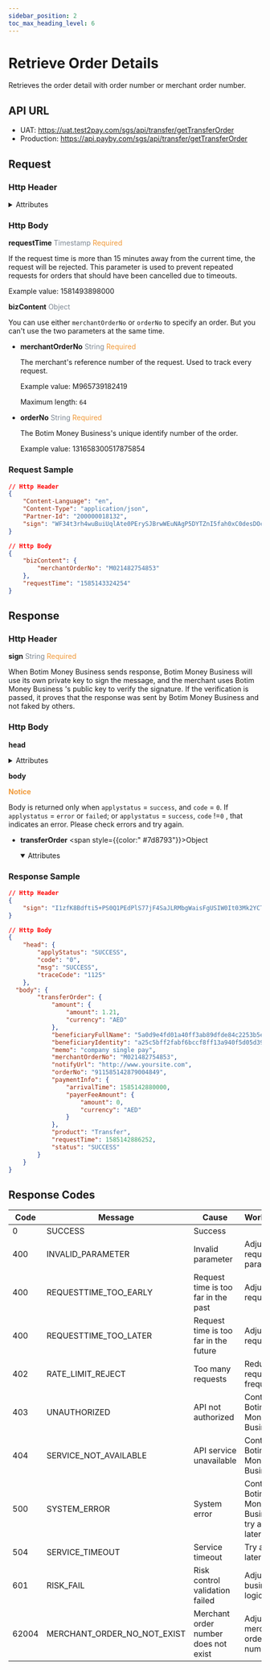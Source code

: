 ```yaml
---
sidebar_position: 2
toc_max_heading_level: 6
---
```


# Retrieve Order Details

Retrieves the order detail with order number or merchant order number.

## API URL

- UAT: https://uat.test2pay.com/sgs/api/transfer/getTransferOrder
- Production: https://api.payby.com/sgs/api/transfer/getTransferOrder

## Request

### Http Header

<details>
  <summary>Attributes</summary>
  <RequestHeader/>
</details>

### Http Body

**requestTime**   <font color = ' #7d8793'>Timestamp</font>   <font color = '#f19938'>Required</font>

If the request time is more than 15 minutes away from the current time, the request will be rejected. This parameter is used to prevent repeated requests for orders that should have been cancelled due to timeouts.

Example value: 1581493898000


**bizContent**   <font color = ' #7d8793'>Object</font>  

You can use either `merchantOrderNo`  or `orderNo` to specify an order. But you can't use the two parameters at the same time.

- **merchantOrderNo**   <font color = ' #7d8793'>String</font>    <font color = '#f19938'>Required</font>

  The merchant's reference number of the request. Used to track every request.

  Example value: M965739182419

  Maximum length: `64`
  

- **orderNo**   <font color = ' #7d8793'>String</font>    <font color = '#f19938'>Required</font>

  The Botim Money Business's unique identify number of the order. 

  Example value: 131658300517875854
  

### Request Sample

```json
// Http Header
{
    "Content-Language": "en",
    "Content-Type": "application/json",
    "Partner-Id": "200000018132",
    "sign": "WF34t3rh4wuBuiUqlAte0PErySJBrwWEuNAgP5DYTZnI5fah0xC0desDOcLAakN1E6UccD8Yq4zuNBtkmLdA74eSkk2lb5+k+lP9/a5Aa7h12UtLc62JDpzQL/O3NgvPJCDBCat2Mmso5ihNOWKGyw/L4YhaqSrqHGfVEimiyrY/giBPJ5Ktof6Qyy2AiSNMAJPNzYFu73Kmc3ogYUKh487hLTNHGPPBsqPTIOO10+wG9/q0I3P90uOqXCYkoq7JyU3j1WkRZp5YmKTvIcfe4EJ/tsVtvBPVOw4ParnWD6nMlA59/y8K4D+wwZd7exbA/r85FRBkW+JdsY1z+yQJ7Q=="
}

// Http Body
{
    "bizContent": {
        "merchantOrderNo": "M021482754853"
    },
    "requestTime": "1585143324254"
}
```


## Response

### Http Header

**sign**   <font color = ' #7d8793'>String</font>   <font color = '#f19938'>Required</font>

When Botim Money Business sends response, Botim Money Business will use its own private key to sign the message, and the merchant uses Botim Money Business 's public key to verify the signature. If the verification is passed, it proves that the response was sent by Botim Money Business and not faked by others.


### Http Body

**head** 

<details>
  <summary>Attributes</summary>
    <ResponseHead/>
  </details>

**body** 

**<font color = '#f19938'>Notice </font>**

Body is returned only when `applystatus` = `success`, and `code` = `0`.
If `applystatus` = `error` or `failed`;  or `applystatus` = `success`, `code` !=`0` , that indicates an error. Please check errors and try again.

- **transferOrder** <span style={{color:" #7d8793"}}>Object</span>

  <details open={true}>
  <summary>Attributes</summary>
    <TransferToOrder />
  </details>


### Response Sample

```json
// Http Header
{
    "sign": "I1zfK8Bdfti5+PS0Q1PEdPlS77jF4SaJLRMbgWaisFgUSIW0It03Mk2YCTamWWzVN9ElGd1ditgvWS5/Kjff+yZofnVGc1UQQ2x3sfyz7Z8IL1lLz9KiM4c55b02gILe7VEecJox/Yu6fgURKb0GK3GRxgeUbzoqsIrDlHZ4cy5A1tNf5lAhaVOQ1Zfao0jc+l6nIW7gRhcZb/gOBrEGT5MkNLPbnwUxSkWDISlN3/IOBYgE5Eoaq+lbZO2ji7Xr0AsfKoC9sueVLeubbDRHWgN6fi1vewqA5FFKACS1+UUeXqR/x95MTR0cR6qnfOodf0c09GGyrTIR+x3M0vkFPw=="
}

// Http Body
{
	"head": {
        "applyStatus": "SUCCESS",
        "code": "0",
        "msg": "SUCCESS",
        "traceCode": "1125"
    },
  "body": {
        "transferOrder": {
            "amount": {
                "amount": 1.21,
                "currency": "AED"
            },
            "beneficiaryFullName": "5a0d9e4fd01a40ff3ab89dfde84c2253b5ea07c4ba8b4e5f25b81df3b73b9db0",
            "beneficiaryIdentity": "a25c5bff2fabf6bccf8ff13a940f5d05d3927c1501373ac6fa129d4fa688417c",
            "memo": "company single pay",
            "merchantOrderNo": "M021482754853",
            "notifyUrl": "http://www.yoursite.com",
            "orderNo": "911585142879004849",
            "paymentInfo": {
                "arrivalTime": 1585142880000,
                "payerFeeAmount": {
                    "amount": 0,
                    "currency": "AED"
                }
            },
            "product": "Transfer",
            "requestTime": 1585142886252,
            "status": "SUCCESS"
        }
    }
}
```

## Response Codes


| **Code**  | **Message**                     | **Cause**                                      | **Workaround**                     |
|-------|-----------------------------|--------------------------------------------|------------------------------|
| 0     | SUCCESS                     | Success                                    |                              |
| 400   | INVALID_PARAMETER           | Invalid parameter                          | Adjust request parameters    |
| 400   | REQUESTTIME_TOO_EARLY      | Request time is too far in the past        | Adjust request time          |
| 400   | REQUESTTIME_TOO_LATER      | Request time is too far in the future      | Adjust request time          |
| 402   | RATE_LIMIT_REJECT          | Too many requests                          | Reduce request frequency     |
| 403   | UNAUTHORIZED                | API not authorized                         | Contact Botim Money Business                |
| 404   | SERVICE_NOT_AVAILABLE      | API service unavailable                    | Contact Botim Money Business                |
| 500   | SYSTEM_ERROR               | System error                               | Contact Botim Money Business, try again later |
| 504   | SERVICE_TIMEOUT            | Service timeout                            | Try again later              |
| 601   | RISK_FAIL                  | Risk control validation failed             | Adjust business logic        |
| 62004 | MERCHANT_ORDER_NO_NOT_EXIST | Merchant order number does not exist       | Adjust merchant order number |
